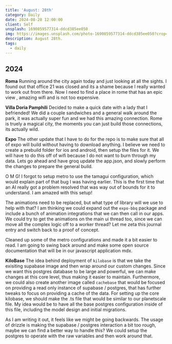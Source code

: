 ```yaml
---
title: 'August: 28th'
category: Daily
date: 2024-08-28 12:00:00
client: Self
unsplash: 1690859577314-ddcd385ee050
img: https://images.unsplash.com/photo-1690859577314-ddcd385ee050?crop=entropy&cs=srgb&fm=jpg&ixid=MnwzNjM5Nzd8MHwxfHJhbmRvbXx8fHx8fHx8fDE2ODE3NDg2ODY&ixlib=rb-4.0.3&q=85
description: August 28th. 
tags:
  - daily
---
```



## 2024

**Roma**
Running around the city again today and just looking at all the sights.
I found out that office 21 was closed and its a shame because I really wanted to work out from there.
Now I need to find a place in rome that has an epic view , amazing wifi and is not too expensive.

**Villa Doria Pamphili**
Decided to make a quick date with a lady that I befriended!
We did a couple sandwiches and a general walk around the park, it was actually super fun and we had this amazing connection.
Rome is truely a magical city, the moments you can just build those connections, its actually wild.

**Expo**
The other update that I have to do for the repo is to make sure that all of expo will build without having to download anything.
I believe we need to create a prebuild folder for ios and android, then setup the files for it.
We will have to do this off of wifi because I do not want to burn through my data.
Lets go ahead and have groq update the app.json, and slowly perform the changes to prepare the general build.

O M G! 
I forgot to setup metro to use the tamagui configuration, which would explain part of that bug I was having earlier.
This is the first time that an AI really got a problem resolved that was way out of bounds for it to understand.
I am amazed with this setup!

The animations need to be replaced, but what type of library will we use to help with that?
I am thinking we could expand out the `expo-bbq` package and include a bunch of animation integrations that we can then call in our apps.
We could try to get the animations on the main ui thread too, since we can move all the complex logic off to a worker thread?
Let me zeta this journal entry and switch back to a proof of concept.

Cleaned up some of the metro configurations and made it a bit easier to read.
I am going to swing back around and make some open source documentation that will be in our javascript application mdx.


**KiloBase**
The idea behind deployment of `kilobase` is that we take the exisiting supabase image and then wrap around our custom changes.
Since we want this postgres database to be large and powerful, we can make changes at this core level, thus making it easier to maintain.
Furthermore, we could also create another image called `cachebase` that would be focused on providing a read only instance of supabase / postgres, that has further tweaks to focus on providing a cache of the data.
For setting up the core kilobase, we should make the .ts file that would be similar to our planetscale file.
My idea would be to have all the base postgres configuration inside of this file, including the model design and initial migrations.

As I am writing it out, it feels like we might be going backwards.
The usage of drizzle is making the supabase / postgres interaction a bit too rough, maybe we can find a better way to handle this?
We could setup the postgres to operate with the raw variables and then work around that.